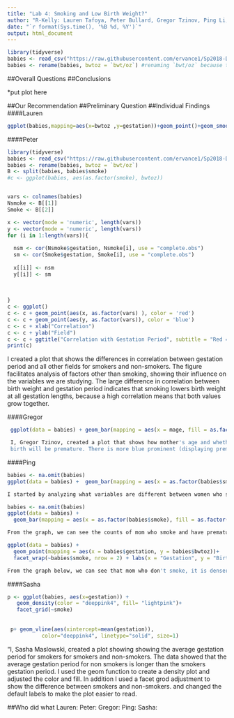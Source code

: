 ```yaml
---
title: "Lab 4: Smoking and Low Birth Weight?"
author: "R-Kelly: Lauren Tafoya, Peter Bullard, Gregor Tzinov, Ping Li, and Sasha Maslowski"
date: "`r format(Sys.time(), '%B %d, %Y')`"
output: html_document
---
```


```r
library(tidyverse)
babies <- read_csv("https://raw.githubusercontent.com/ervance1/Sp2018-Data-Science-repo/master/babies2a.dat")
babies <- rename(babies, bwtoz = `bwt/oz`) #renaming `bwt/oz` because the "/" sign requires special care
```

##Overall Questions
##Conclusions

*put plot here

##Our Recommendation
##Preliminary Question
##Individual Findings
####Lauren

```r
ggplot(babies,mapping=aes(x=bwtoz ,y=gestation))+geom_point()+geom_smooth()
```
####Peter
```r
library(tidyverse)
babies <- read_csv("https://raw.githubusercontent.com/ervance1/Sp2018-Data-Science-repo/master/babies2a.dat")
babies <- rename(babies, bwtoz = `bwt/oz`)
B <- split(babies, babies$smoke)
#c <- ggplot(babies, aes(as.factor(smoke), bwtoz)) 


vars <- colnames(babies)
Nsmoke <- B[[1]]
Smoke <- B[[2]]

x <- vector(mode = 'numeric', length(vars))
y <- vector(mode = 'numeric', length(vars))
for (i in 1:length(vars)){
  
  nsm <- cor(Nsmoke$gestation, Nsmoke[i], use = "complete.obs")
  sm <- cor(Smoke$gestation, Smoke[i], use = "complete.obs")
  
  x[[i]] <- nsm
  y[[i]] <- sm
  
  
  
}
c <- ggplot()
c <- c + geom_point(aes(x, as.factor(vars) ), color = 'red')
c <- c + geom_point(aes(y, as.factor(vars)), color = 'blue')
c <- c + xlab("Correlation")
c <- c + ylab("Field")
c <- c + ggtitle("Correlation with Gestation Period", subtitle = "Red = Non-Smoking, Blue = Smoking")
print(c)

```
  
I created a plot that shows the differences in correlation between gestation period and all other fields for smokers and non-smokers. The figure facilitates analysis of factors other than smoking,  showing their influence on the variables we are studying. The large difference in correlation between birth weight and gestation period indicates that smoking lowers birth weight at all gestation lengths,  because a high correlation means that both values grow together. 

####Gregor
```r
 ggplot(data = babies) + geom_bar(mapping = aes(x = mage, fill = as.factor(Premature) ), bins = 30) + labs(x = "Mother's Age", y = "Number of Women", fill = "Premature Birth or Not") + facet_wrap(~smoke)

 I, Gregor Tzinov, created a plot that shows how mother's age and whether she smokes or not affects whether the birth would be premature. The graphs demonstrate that as the mother grows in age, smoking will increase the chance that the 
 birth will be premature. There is more blue prominent (displaying premature births) from ages 30 - 40 in the graph that shows mothers that smoke in comparison to the graph that shows mothers who do not smoke. 

```


####Ping
```r
babies <- na.omit(babies)
ggplot(data = babies) +  geom_bar(mapping = aes(x = as.factor(babies$smoke), fill = as.factor(babies$med)), position = "dodge") + labs(x = "Smoke")

I started by analyzing what variables are different between women who smoke or not. From the graph, we can see, women who never smoked, generally have higher education. Women who smoked have higher counts of pre-high school education. Women who didn’t smoke have higher counts of high school education, some colleges education, and college graduate.
```
```r
babies <- na.omit(babies) 
ggplot(data = babies) +
  geom_bar(mapping = aes(x = as.factor(babies$smoke), fill = as.factor(babies$Premature)), position = "dodge") + labs(x = "Smoke") 

From the graph, we can see the counts of mom who smoke and have premature babies are slightly higher than the babies’ mom who don’t smoke. So the Surgeon General’s first assertion is right.
```
```r
ggplot(data = babies) +
  geom_point(mapping = aes(x = babies$gestation, y = babies$bwtoz))+
  facet_wrap(~babies$smoke, nrow = 2) + labs(x = "Gestation", y = "Birth Weight") + ggtitle("How smoke affects Birth weight and Gestation")

From the graph below, we can see that mom who don't smoke, it is denser for babies to have higher birth weight and longer gestation.
```



####Sasha

```r
p <- ggplot(babies, aes(x=gestation)) + 
   geom_density(color = "deeppink4", fill= "lightpink")+ 
   facet_grid(~smoke)
 
 
 p+ geom_vline(aes(xintercept=mean(gestation)),
           color="deeppink4", linetype="solid", size=1)
```

“I, Sasha Maslowski, created a plot showing showing the average gestation period for smokers for smokers and non-smokers. The data showed that the average gestation period for non smokers is longer than the smokers gestation period. I used the geom function to create a density plot  and adjusted the color and fill. In addition I used a facet grod adjustment to show the difference between smokers and non-smokers. and changed the default labels to make the plot easier to read.

##Who did what
Lauren:
Peter:
Gregor:
Ping:
Sasha:
